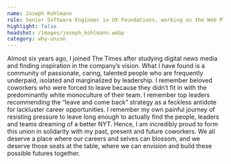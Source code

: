 ```yaml
---
name: Joseph Kohlmann
role: Senior Software Engineer in UX Foundations, working on the Web Platform
highlight: false
headshot: /images/joseph_kohlmann.webp
category: why-union
---
```

Almost six years ago, I joined The Times after studying digital news media and finding inspiration in the company’s vision. What I have found is a community of passionate, caring, talented people who are frequently underpaid, isolated and marginalized by leadership. I remember beloved coworkers who were forced to leave because they didn’t fit in with the predominantly white monoculture of their team. I remember top leaders recommending the “leave and come back” strategy as a feckless antidote for lackluster career opportunities. I remember my own painful journey of resisting pressure to leave long enough to actually find the people, leaders and teams dreaming of a better NYT. Hence, I am incredibly proud to form this union in solidarity with my past, present and future coworkers. We all deserve a place where our careers and selves can blossom, and we deserve those seats at the table, where we can envision and build these possible futures together.
